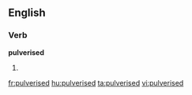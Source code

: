 
==English==

===Verb===
'''pulverised'''

# {{past of|[[pulverise]]}}

[[fr:pulverised]]
[[hu:pulverised]]
[[ta:pulverised]]
[[vi:pulverised]]